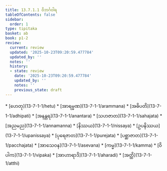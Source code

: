 ```yaml
---
title: 13.7.1.1 ဝိဘင်္ဂဝါရ
tableOfContents: false
sidebar:
  order: 1
type: tipitaka
basket: ab
book: p1-2
review:
  current: review
  updated: '2025-10-23T09:20:59.477784'
  updated_by: ''
  notes: ''
  history:
  - state: review
    date: '2025-10-23T09:20:59.477784'
    updated_by: ''
    notes: ''
    previous_state: draft
---
```



<ReviewStatus review={frontmatter.review} showDetails={true} />

<HypothesisAnnotation frontmatter={frontmatter} />

<DynamicBreadcrumb />



<TableOfContents book="p1-2" section="13.7.1.1">
* [ဟေတု](13-7-1-1/hetu)
* [အာရမ္မဏ](13-7-1-1/arammana)
* [အဓိပတိ](13-7-1-1/adhipati)
* [အနန္တရ](13-7-1-1/anantara)
* [သဟဇာတ](13-7-1-1/sahajata)
* [အညမည](13-7-1-1/annamanna)
* [နိဿယ](13-7-1-1/nissaya)
* [ဥပနိဿယ](13-7-1-1/upanissaya)
* [ပုရေဇာတ](13-7-1-1/purejata)
* [ပစ္ဆာဇာတ](13-7-1-1/pacchajata)
* [အာသေဝန](13-7-1-1/asevana)
* [ကမ္မ](13-7-1-1/kamma)
* [ဝိပါက](13-7-1-1/vipaka)
* [အာဟာရာဒိ](13-7-1-1/aharadi)
* [အတ္ထိ](13-7-1-1/atthi)
</TableOfContents>